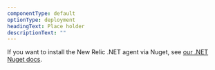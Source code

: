 ```yaml
---
componentType: default
optionType: deployment
headingText: Place holder
descriptionText: ""  
---
```


If you want to install the New Relic .NET agent via Nuget, see [our .NET Nuget docs](/docs/apm/agents/net-agent/install-guides/install-net-agent-using-nuget). 